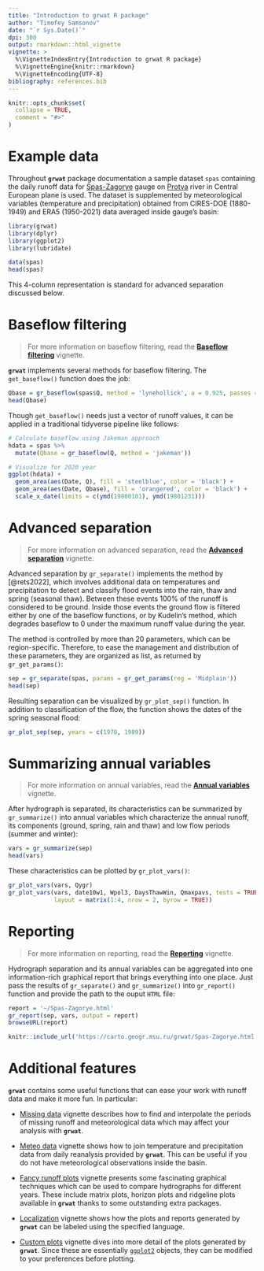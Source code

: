 ```yaml
---
title: "Introduction to grwat R package"
author: "Timofey Samsonov"
date: "`r Sys.Date()`"
dpi: 300
output: rmarkdown::html_vignette
vignette: >
  %\VignetteIndexEntry{Introduction to grwat R package}
  %\VignetteEngine{knitr::rmarkdown}
  %\VignetteEncoding{UTF-8}
bibliography: references.bib
---
```


```r
knitr::opts_chunk$set(
  collapse = TRUE,
  comment = "#>"
)
```

# Example data

Throughout __`grwat`__ package documentation a sample dataset `spas` containing the daily runoff data for [Spas-Zagorye](https://allrivers.info/gauge/protva-obninsk) gauge on [Protva](https://en.wikipedia.org/wiki/Protva) river in Central European plane is used. The dataset is supplemented by meteorological variables (temperature and precipitation) obtained from CIRES-DOE (1880-1949) and ERA5 (1950-2021) data averaged inside gauge's basin:

```r
library(grwat)
library(dplyr)
library(ggplot2)
library(lubridate)

data(spas)
head(spas)
```

This 4-column representation is standard for advanced separation discussed below.

# Baseflow filtering

> For more information on baseflow filtering, read the [__Baseflow filtering__](https://tsamsonov.github.io/grwat/articles/baseflow.html) vignette.

__`grwat`__  implements several methods for baseflow filtering. The `get_baseflow()` function does the job:

```r
Qbase = gr_baseflow(spas$Q, method = 'lynehollick', a = 0.925, passes = 3)
head(Qbase)
```

Though `get_baseflow()` needs just a vector of runoff values, it can be applied in a traditional tidyverse pipeline like follows:

```r
# Calculate baseflow using Jakeman approach
hdata = spas %>% 
  mutate(Qbase = gr_baseflow(Q, method = 'jakeman'))

# Visualize for 2020 year
ggplot(hdata) +
  geom_area(aes(Date, Q), fill = 'steelblue', color = 'black') +
  geom_area(aes(Date, Qbase), fill = 'orangered', color = 'black') +
  scale_x_date(limits = c(ymd(19800101), ymd(19801231)))
```

# Advanced separation

> For more information on advanced separation, read the [__Advanced separation__]() vignette.

Advanced separation by `gr_separate()` implements the method by [@rets2022], which involves additional data on temperatures and precipitation to detect and classify flood events into the rain, thaw and spring (seasonal thaw). Between these events $100\%$ of the runoff is considered to be ground. Inside those events the ground flow is filtered either by one of the baseflow functions, or by Kudelin's method, which degrades baseflow to $0$ under the maximum runoff value during the year. 

The method is controlled by more than 20 parameters, which can be region-specific. Therefore, to ease the management and distribution of these parameters, they are organized as list, as returned by `gr_get_params()`:

```r
sep = gr_separate(spas, params = gr_get_params(reg = 'Midplain'))
head(sep)
```

Resulting separation can be visualized by `gr_plot_sep()` function. In addition to classification of the flow, the function shows the dates of the spring seasonal flood:

```r
gr_plot_sep(sep, years = c(1978, 1989))
```

# Summarizing annual variables

> For more information on annual variables, read the [__Annual variables__]() vignette.

After hydrograph is separated, its characteristics can be summarized by `gr_summarize()` into annual variables which characterize the annual runoff, its components (ground, spring, rain and thaw) and low flow periods (summer and winter):

```r
vars = gr_summarize(sep)
head(vars)
```

These characteristics can be plotted by `gr_plot_vars()`:

```r
gr_plot_vars(vars, Qygr)
gr_plot_vars(vars, date10w1, Wpol3, DaysThawWin, Qmaxpavs, tests = TRUE,
             layout = matrix(1:4, nrow = 2, byrow = TRUE)) 
```

# Reporting

> For more information on reporting, read the [__Reporting__]() vignette.

Hydrograph separation and its annual variables can be aggregated into one information-rich graphical report that brings everything into one place. Just pass the results of `gr_separate()` and `gr_summarize()` into `gr_report()` function and provide the path to the ouput `HTML` file: 

```r
report = '~/Spas-Zagorye.html'
gr_report(sep, vars, output = report)
browseURL(report)
```

```r
knitr::include_url('https://carto.geogr.msu.ru/grwat/Spas-Zagorye.html', height = '800px')
```

# Additional features

__`grwat`__ contains some useful functions that can ease your work with runoff data and make it more fun. In particular:

- [Missing data]() vignette describes how to find and interpolate the periods of missing runoff and meteorological data which may affect your analysis with __`grwat`__.

- [Meteo data]() vignette shows how to join temperature and precipitation data from daily reanalysis provided by __`grwat`__. This can be useful if you do not have meteorological observations inside the basin.

- [Fancy runoff plots]() vignette presents some fascinating graphical techniques which can be used to compare hydrographs for different years. These include matrix plots, horizon plots and ridgeline plots available in __`grwat`__ thanks to some outstanding extra packages.

- [Localization]() vignette shows how the plots and reports generated by __`grwat`__ can be labeled using the specified language.

- [Custom plots]() vignette dives into more detail of the plots generated by  __`grwat`__. Since these are essentially [`ggplot2`](https://ggplot2.tidyverse.org) objects, they can be modified to your preferences before plotting.